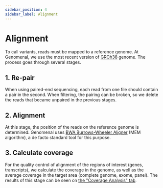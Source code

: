 ```yaml
---
sidebar_position: 4
sidebar_label: Alignment
---
```


# Alignment

To call variants, reads must be mapped to a reference genome. At Genomenal, we use the most recent version
of [GRCh38](https://www.ncbi.nlm.nih.gov/assembly/GCF_000001405.26/) genome.
The process goes through several stages.

## 1. Re-pair

When using paired-end sequencing, each read from one file should contain a pair in the second. When filtering,
the pairing can be broken, so we delete the reads that became unpaired in the previous stages.

## 2. Alignment

At this stage, the position of the reads on the reference genome is determined. Genomenal uses
[BWA Burrows-Wheeler Aligner](http://bio-bwa.sourceforge.net/) (MEM algorithm), a de facto standard
tool for this purpose.

## 3. Calculate coverage

For the quality control of alignment of the regions of interest (genes, transcripts), we calculate
the coverage in the genome, as well as the average coverage in the target area (complete genome, exome,
panel). The results of this stage can be seen on [the "Coverage Analysis" tab](/results/coverage-analysis).
